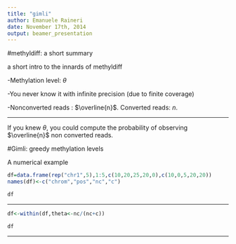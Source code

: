 ```yaml
---
title: "gimli"
author: Emanuele Raineri 
date: November 17th, 2014
output: beamer_presentation
---
```


#methyldiff: a short summary

a short intro to the innards of methyldiff

-Methylation level: $\theta$

-You never know it with infinite precision (due to finite coverage)

-Nonconverted reads : $\overline{n}$. Converted reads: $n$.

---

If you knew $\theta$, you could compute the probability
of observing $\overline{n}$ non converted reads.

#Gimli: greedy methylation levels

A numerical example

```r
df=data.frame(rep("chr1",5),1:5,c(10,20,25,20,0),c(10,0,5,20,20))
names(df)<-c("chrom","pos","nc","c")
```

```r
df
```

-------------

```r
df<-within(df,theta<-nc/(nc+c))
```

```r
df
```

-----------------





